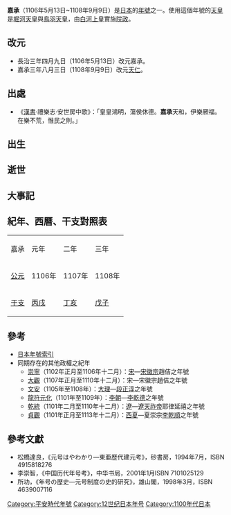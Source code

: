 {{japanese|japanese=嘉承|kana=かじょう|romaji=Kajō}}

'''嘉承'''（1106年5月13日~1108年9月9日）是[[日本|日本]]的[[年號|年號]]之一。使用這個年號的[[天皇|天皇]]是[[堀河天皇|堀河天皇]]與[[鳥羽天皇|鳥羽天皇]]，由[[白河上皇|白河上皇]]實施[[院政|院政]]。

==改元==
*長治三年四月九日（1106年5月13日）改元嘉承。
*嘉承三年八月三日（1108年9月9日）改元[[天仁|天仁]]。

==出處==
*《[[漢書|漢書]]·禮樂志·安世房中歌》：「皇皇鴻明，蕩侯休德。'''嘉承'''天和，伊樂厥福。在樂不荒，惟民之則。」

==出生==

==逝世==

==大事記==

==紀年、西曆、干支對照表==
{| class="wikitable" cellspacing=0 style="text-align:center"
|- style="font-weight:bold;background-color:#CCCCCC;color:#000000"
|嘉承||元年||二年||三年
|- style="background-color:#FFFFFF;"
|[[公元|公元]]||1106年||1107年||1108年
|- style="background-color:#FFFFFF;"
|[[干支|干支]]||[[丙戌|丙戌]]||[[丁亥|丁亥]]||[[戊子|戊子]]
|}

==參考==
*[[日本年號索引|日本年號索引]]
*同期存在的其他政權之紀年
**[[崇寧|崇寧]]（1102年正月至1106年十二月）：[[北宋|宋]]—[[宋徽宗|宋徽宗]]趙佶之年號
**[[大觀_(宋徽宗)|大觀]]（1107年正月至1110年十二月）：宋—宋徽宗趙佶之年號
**[[文安_(段正淳)|文安]]（1105年至1108年）：[[大理國|大理]]—[[段正淳|段正淳]]之年號
**[[龍符元化|龍符元化]]（1101年至1109年）：[[李朝_(越南)|李朝]]—[[李乾德|李乾德]]之年號
**[[乾統|乾統]]（1101年二月至1110年十二月）：[[遼朝|遼]]—[[遼天祚帝|遼天祚帝]]耶律延禧之年號
**[[貞觀_(李乾順)|貞觀]]（1101年正月至1113年十二月）：[[西夏|西夏]]—夏崇宗[[李乾順|李乾順]]之年號

==參考文獻==
*松橋達良，《元号はやわかり—東亜歷代建元考》，砂書房，1994年7月，ISBN 4915818276
*李崇智，《中国历代年号考》，中华书局，2001年1月ISBN 7101025129
*所功，《年号の歴史―元号制度の史的研究》，雄山閣，1998年3月，ISBN 4639007116

{{年号|[[長治_(堀河天皇)|長治]]|[[日本年號|日本年號]]|[[天仁|天仁]]}}
{{日本元號}}
{{DEFAULTSORT:Kajou}}

[[Category:平安時代年號|Category:平安時代年號]]
[[Category:12世纪日本年号|Category:12世纪日本年号]]
[[Category:1100年代日本|Category:1100年代日本]]